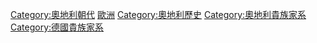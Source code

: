 {{Commonscat|House of Babenberg}}

[[Category:奧地利朝代|Category:奧地利朝代]]
[[Category:王室|歐洲]]
[[Category:奧地利歷史|Category:奧地利歷史]]
[[Category:奧地利貴族家系|Category:奧地利貴族家系]]
[[Category:德國貴族家系|Category:德國貴族家系]]